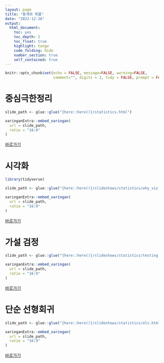 ```yaml
---
layout: page
title: "통계와 확률"
date: "2022-12-28"
output: 
  html_document: 
    toc: yes
    toc_depth: 2
    toc_float: true
    highlight: tango
    code_folding: hide
    number_section: true
    self_contained: true
---
```


```r
knitr::opts_chunk$set(echo = FALSE, message=FALSE, warning=FALSE,
                      comment="", digits = 3, tidy = FALSE, prompt = FALSE, fig.align = 'center')
```

# 중심극한정리

```r

slide_path <- glue::glue("{here::here()}/statistics.html")

xaringanExtra::embed_xaringan(
  url = slide_path,
  ratio = "16:9"
)
```

[바로가기](../../statistics.html)


# 시각화

```r
library(tidyverse)

slide_path <- glue::glue("{here::here()}/slideshows/statistics/why_viz.html")

xaringanExtra::embed_xaringan(
  url = slide_path,
  ratio = "16:9"
)
```

[바로가기](why_viz.html)


# 가설 검정

```r

slide_path <- glue::glue("{here::here()}/slideshows/statistics/testing.html")

xaringanExtra::embed_xaringan(
  url = slide_path,
  ratio = "16:9"
)
```

[바로가기](test.html)


# 단순 선형회귀

```r

slide_path <- glue::glue("{here::here()}/slideshows/statistics/ols.html")

xaringanExtra::embed_xaringan(
  url = slide_path,
  ratio = "16:9"
)
```

[바로가기](ols.html)

